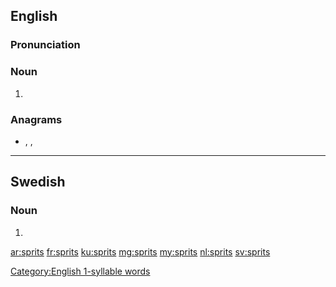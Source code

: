 ==English==
===Pronunciation===

{{rfp|lang=en}}

{{rfap|lang=en}}

[[Category:English 1-syllable words]]
===Noun===
{{head|en|noun plural form}}

# {{plural of|sprit|lang=en}}

===Anagrams===
* {{l|en|spirts}}, {{l|en|stirps}}, {{l|en|strips}}

----

==Swedish==

===Noun===
{{head|sv|noun form}}

# {{sv-noun-form-indef-gen|sprit}}

[[ar:sprits]]
[[fr:sprits]]
[[ku:sprits]]
[[mg:sprits]]
[[my:sprits]]
[[nl:sprits]]
[[sv:sprits]]